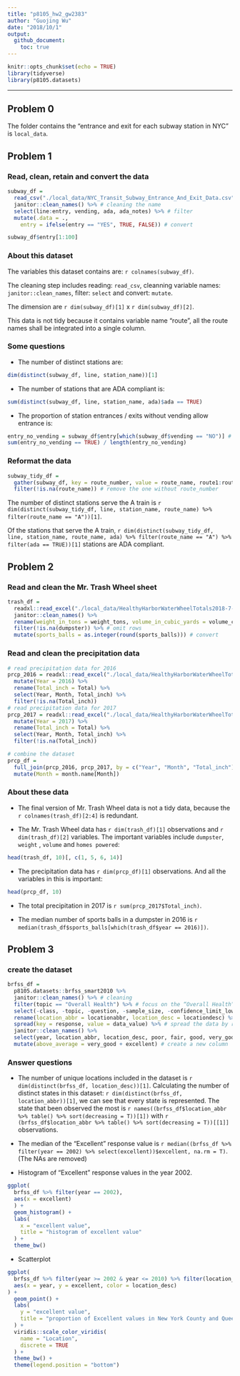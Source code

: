 ```yaml
---
title: "p8105_hw2_gw2383"
author: "Guojing Wu"
date: "2018/10/1"
output:
  github_document:
    toc: true
---
```


```r
knitr::opts_chunk$set(echo = TRUE)
library(tidyverse)
library(p8105.datasets)
```

***

## Problem 0

The folder contains the "entrance and exit for each subway station in NYC" is `local_data`.

## Problem 1

### Read, clean, retain and convert the data

```r
subway_df = 
  read_csv("./local_data/NYC_Transit_Subway_Entrance_And_Exit_Data.csv") %>% # read data
  janitor::clean_names() %>% # cleaning the name
  select(line:entry, vending, ada, ada_notes) %>% # filter
  mutate(.data = .,
    entry = ifelse(entry == "YES", TRUE, FALSE)) # convert

subway_df$entry[1:100]
```

### About this dataset

The variables this dataset contains are: `r colnames(subway_df)`.

The cleaning step includes reading: `read_csv`, cleanning variable names: `janitor::clean_names`, filter: `select` and convert: `mutate`.

The dimension are `r dim(subway_df)[1]` x `r dim(subway_df)[2]`.

This data is not tidy because it contains variable name "route", all the route names shall be integrated into a single column.

### Some questions

* The number of distinct stations are:
```r
dim(distinct(subway_df, line, station_name))[1]
```

* The number of stations that are ADA compliant is:
```r
sum(distinct(subway_df, line, station_name, ada)$ada == TRUE)
```

* The proportion of station entrances / exits without vending allow entrance is:
```r
entry_no_vending = subway_df$entry[which(subway_df$vending == "NO")] # station entrances / exits without vending
sum(entry_no_vending == TRUE) / length(entry_no_vending)
```

### Reformat the data

```r
subway_tidy_df = 
  gather(subway_df, key = route_number, value = route_name, route1:route11) %>% # gather route by route_number
  filter(!is.na(route_name)) # remove the one without route_number
```

The number of distinct stations serve the A train is `r dim(distinct(subway_tidy_df, line, station_name, route_name) %>% filter(route_name == "A"))[1]`. 

Of the stations that serve the A train, `r dim(distinct(subway_tidy_df, line, station_name, route_name, ada) %>% filter(route_name == "A") %>% filter(ada == TRUE))[1]` stations are ADA compliant.

## Problem 2

### Read and clean the Mr. Trash Wheel sheet

```r
trash_df = 
  readxl::read_excel("./local_data/HealthyHarborWaterWheelTotals2018-7-28.xlsx", sheet = 1, range = "A2:N338") %>% # read
  janitor::clean_names() %>%
  rename(weight_in_tons = weight_tons, volume_in_cubic_yards = volume_cubic_yards) %>% # clean names
  filter(!is.na(dumpster)) %>% # omit rows
  mutate(sports_balls = as.integer(round(sports_balls))) # convert
```

### Read and clean the precipitation data

```r
# read precipitation data for 2016
prcp_2016 = readxl::read_excel("./local_data/HealthyHarborWaterWheelTotals2018-7-28.xlsx", sheet = 5, range = "A2:B14") %>% 
  mutate(Year = 2016) %>% 
  rename(Total_inch = Total) %>% 
  select(Year, Month, Total_inch) %>% 
  filter(!is.na(Total_inch))
# read precipitation data for 2017
prcp_2017 = readxl::read_excel("./local_data/HealthyHarborWaterWheelTotals2018-7-28.xlsx", sheet = 4, range = "A2:B14") %>% 
  mutate(Year = 2017) %>% 
  rename(Total_inch = Total) %>% 
  select(Year, Month, Total_inch) %>% 
  filter(!is.na(Total_inch))

# combine the dataset
prcp_df = 
  full_join(prcp_2016, prcp_2017, by = c("Year", "Month", "Total_inch")) %>% 
  mutate(Month = month.name[Month])
```

### About these data

* The final version of Mr. Trash Wheel data is not a tidy data, because the `r colnames(trash_df)[2:4]` is redundant.

* The Mr. Trash Wheel data has `r dim(trash_df)[1]` observations and `r dim(trash_df)[2]` variables. The important variables include `dumpster`, `weight` , `volume` and `homes powered`: 

```r
head(trash_df, 10)[, c(1, 5, 6, 14)]
```

* The precipitation data has `r dim(prcp_df)[1]` observations. And all the variables in this is important:

```r
head(prcp_df, 10)
```

* The total precipitation in 2017 is `r sum(prcp_2017$Total_inch)`.

* The median number of sports balls in a dumpster in 2016 is `r median(trash_df$sports_balls[which(trash_df$year == 2016)])`.

## Problem 3

### create the dataset

```r
brfss_df = 
  p8105.datasets::brfss_smart2010 %>% 
  janitor::clean_names() %>% # cleaning
  filter(topic == "Overall Health") %>% # focus on the “Overall Health” topic 
  select(-class, -topic, -question, -sample_size, -confidence_limit_low:-geo_location) %>% # remove
  rename(location_abbr = locationabbr, location_desc = locationdesc) %>% # format the variable name
  spread(key = response, value = data_value) %>% # spread the data by response
  janitor::clean_names() %>%
  select(year, location_abbr, location_desc, poor, fair, good, very_good, excellent) %>% # clean the name again
  mutate(above_average = very_good + excellent) # create a new column
```

### Answer questions

* The number of unique locations included in the dataset is `r dim(distinct(brfss_df, location_desc))[1]`. Calculating the number of distinct states in this dataset: `r dim(distinct(brfss_df, location_abbr))[1]`, we can see that every state is represented. The state that been observed the most is `r names((brfss_df$location_abbr %>% table() %>% sort(decreasing = T))[1])` with `r (brfss_df$location_abbr %>% table() %>% sort(decreasing = T))[[1]]` observations.

* The median of the “Excellent” response value is `r median((brfss_df %>% filter(year == 2002) %>% select(excellent))$excellent, na.rm = T)`. (The NAs are removed)

* Histogram of “Excellent” response values in the year 2002.

```r
ggplot(
  brfss_df %>% filter(year == 2002), 
  aes(x = excellent)
  ) +
  geom_histogram() +
  labs(
    x = "excellent value",
    title = "histogram of excellent value"
  ) +
  theme_bw()
```

* Scatterplot

```r
ggplot(
  brfss_df %>% filter(year >= 2002 & year <= 2010) %>% filter(location_desc %in% c("NY - New York County", "NY - Queens County")),
  aes(x = year, y = excellent, color = location_desc)
) +
  geom_point() +
  labs(
    y = "excellent value", 
    title = "proportion of Excellent values in New York County and Queens County"
  ) +
  viridis::scale_color_viridis(
    name = "Location", 
    discrete = TRUE
  ) +
  theme_bw() +
  theme(legend.position = "bottom")
```